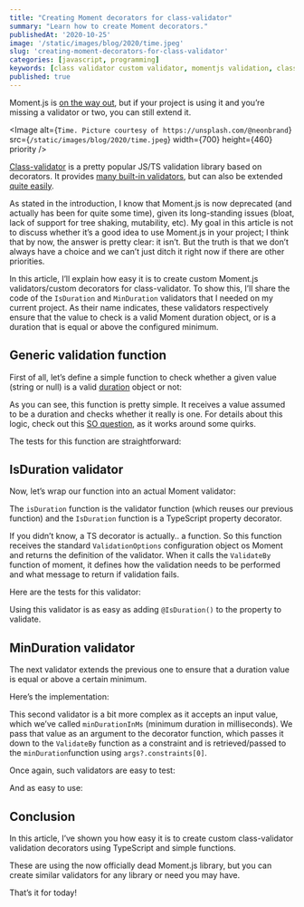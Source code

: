 ```yaml
---
title: "Creating Moment decorators for class-validator"
summary: "Learn how to create Moment decorators."
publishedAt: '2020-10-25'
image: '/static/images/blog/2020/time.jpeg'
slug: 'creating-moment-decorators-for-class-validator'
categories: [javascript, programming]
keywords: [class validator custom validator, momentjs validation, class-validator]
published: true
---
```


Moment.js is [on the way out](https://momentjs.com/docs/#/-project-status/), but if your project is using it and you’re missing a validator or two, you can still extend it.

<Image
  alt={`Time. Picture courtesy of https://unsplash.com/@neonbrand`}
  src={`/static/images/blog/2020/time.jpeg`}
  width={700}
  height={460}
  priority
/>

[Class-validator](https://github.com/typestack/class-validator) is a pretty popular JS/TS validation library based on decorators. It provides [many built-in validators](https://github.com/typestack/class-validator#validation-decorators), but can also be extended [quite easily](https://github.com/typestack/class-validator#custom-validation-decorators).

As stated in the introduction, I know that Moment.js is now deprecated (and actually has been for quite some time), given its long-standing issues (bloat, lack of support for tree shaking, mutability, etc). My goal in this article is not to discuss whether it’s a good idea to use Moment.js in your project; I think that by now, the answer is pretty clear: it isn’t. But the truth is that we don’t always have a choice and we can’t just ditch it right now if there are other priorities.

In this article, I’ll explain how easy it is to create custom Moment.js validators/custom decorators for class-validator. To show this, I’ll share the code of the `IsDuration` and `MinDuration` validators that I needed on my current project. As their name indicates, these validators respectively ensure that the value to check is a valid Moment duration object, or is a duration that is equal or above the configured minimum.

## Generic validation function

First of all, let’s define a simple function to check whether a given value (string or null) is a valid [duration](https://momentjs.com/docs/#/durations/) object or not:

<Gist gistLink="dsebastien/30ac9bad2bf0ad1b66063c24cd422b84" />

As you can see, this function is pretty simple. It receives a value assumed to be a duration and checks whether it really is one. For details about this logic, check out this [SO question](https://stackoverflow.com/questions/38692972/how-to-validate-a-moment-js-duration), as it works around some quirks.

The tests for this function are straightforward:

<Gist gistLink="dsebastien/e7020151ac51dbb231c9da31c0f622e7" />

## IsDuration validator

Now, let’s wrap our function into an actual Moment validator:

<Gist gistLink="dsebastien/7b194318b7779c92d13868a55d375e05" />

The `isDuration` function is the validator function (which reuses our previous function) and the `IsDuration` function is a TypeScript property decorator.

If you didn’t know, a TS decorator is actually.. a function. So this function receives the standard `ValidationOptions` configuration object os Moment and returns the definition of the validator. When it calls the `ValidateBy` function of moment, it defines how the validation needs to be performed and what message to return if validation fails.

Here are the tests for this validator:

<Gist gistLink="dsebastien/7d54eac8696c4b5025310d3e717a2e1d" />

Using this validator is as easy as adding `@IsDuration()` to the property to validate.

## MinDuration validator

The next validator extends the previous one to ensure that a duration value is equal or above a certain minimum.

Here’s the implementation:

<Gist gistLink="dsebastien/e35029f8d8556e2c48965092f30f3770" />

This second validator is a bit more complex as it accepts an input value, which we’ve called `minDurationInMs` (minimum duration in milliseconds). We pass that value as an argument to the decorator function, which passes it down to the `ValidateBy` function as a constraint and is retrieved/passed to the `minDuration`function using `args?.constraints[0]`.

Once again, such validators are easy to test:

<Gist gistLink="dsebastien/1ebbc0d3c5864aa63fd1ebf27dd08e6d" />

And as easy to use:

<Gist gistLink="dsebastien/27354a5cb158bd5377808d7b3db43e54" />

## Conclusion

In this article, I’ve shown you how easy it is to create custom class-validator validation decorators using TypeScript and simple functions.

These are using the now officially dead Moment.js library, but you can create similar validators for any library or need you may have.

That’s it for today!

<BlogPostSignature />
